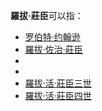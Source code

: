 {{NoteTA
|G1=PP
|1=zh-hans:伍德;zh-hk:活;zh-tw:伍德;
}}
'''羅拔·莊臣'''可以指：
* [[罗伯特·约翰逊|罗伯特·约翰逊]]
* [[羅拔·佐治·莊臣|羅拔·佐治·莊臣]]
* {{le|羅拔·活·莊臣一世|Robert Wood Johnson I}}
* {{le|羅拔·活·莊臣二世|Robert Wood Johnson II}}
* [[羅拔·活·莊臣三世|羅拔·活·莊臣三世]]
* [[羅拔·活·莊臣四世|羅拔·活·莊臣四世]]

{{Disambiguation|Cat=四字人名译名消歧义}}